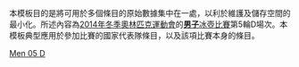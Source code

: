<noinclude>
本模板目的是將可用於多個條目的原始數據集中在一處，以利於維護及儲存空間的最小化。所述內容為[[2014年冬季奧林匹克運動會]]的[[2014年冬季奧林匹克運動會男子冰壺比賽|'''男子'''冰壺比賽]]第5輪D場次。本模板典型應用於參加比賽的國家代表隊條目，以及該項比賽本身的條目。
</noinclude>{{Curlingbox
| sheet = D {{v|2014 Winter Olympics men's curling draw 5 sheet D}}
| team1 = {{flagIOC|DEN|2014年冬季}}（[[Rasmus Stjerne|Stjerne]]）{{X}}
|1|1|0|0|4|0|0|0|2|X| |8
| team2 = {{flagIOC|SWE|2014年冬季}}（[[尼克拉斯·埃丁|埃丁]]）
|0|0|1|1|0|0|2|1|0|X| |5
}}<noinclude>
{{2014 Winter Olympics curling convenience template navbox}}
[[Category:2014年冬季奧林匹克運動會冰壺比賽模板|Men 05 D]]
</noinclude>